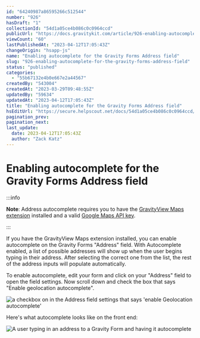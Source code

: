 ```yaml
---
id: "64240987a86595266c512544"
number: "926"
hasDraft: "1"
collectionId: "54d1a05ce4b086c0c0964ccd"
publicUrl: "https://docs.gravitykit.com/article/926-enabling-autocomplete-for-the-gravity-forms-address-field"
viewCount: "60"
lastPublishedAt: "2023-04-12T17:05:43Z"
changeOrigin: "hsapp-js"
name: "Enabling autocomplete for the Gravity Forms Address field"
slug: "926-enabling-autocomplete-for-the-gravity-forms-address-field"
status: "published"
categories: 
  - "55b67132e4b0e667e2a44567"
createdBy: "543004"
createdAt: "2023-03-29T09:48:55Z"
updatedBy: "59634"
updatedAt: "2023-04-12T17:05:43Z"
title: "Enabling autocomplete for the Gravity Forms Address field"
hsEditUrl: "https://secure.helpscout.net/docs/54d1a05ce4b086c0c0964ccd/article/64240987a86595266c512544"
pagination_prev: 
pagination_next: 
last_update:
  date: 2023-04-12T17:05:43Z
  author: "Zack Katz"
---
```


# Enabling autocomplete for the Gravity Forms Address field


:::info

**Note**: Address autocomplete requires you to have the [GravityView Maps extension](https://docs.gravitykit.com/article/635-getting-started-with-maps) installed and a valid [Google Maps API key](https://docs.gravitykit.com/article/306-signing-up-for-a-google-maps-api-key).

:::



If you have the GravityView Maps extension installed, you can enable autocomplete on the Gravity Forms "Address" field. With Autocomplete enabled, a list of possible addresses will show up when the user begins typing in their address. After selecting the correct one from the list, the rest of the address inputs will populate automatically.

To enable autocomplete, edit your form and click on your "Address" field to open the field settings. Now scroll down and check the box that says "Enable geolocation autocomplete".

![a checkbox on in the Address field settings that says 'enable Geolocation autocomplete'](https://s3.amazonaws.com/helpscout.net/docs/assets/54c58489e4b051242988532c/images/64240f0b5d17363e673be0e0/file-tamqO8c2kK.png)

Here's what autocomplete looks like on the front end:

![A user typing in an address to a Gravity Form and having it autocomplete](https://s3.amazonaws.com/helpscout.net/docs/assets/54c58489e4b051242988532c/images/64240fb5e11bbe23cb6ac97e/file-akctnoOV5I.gif)